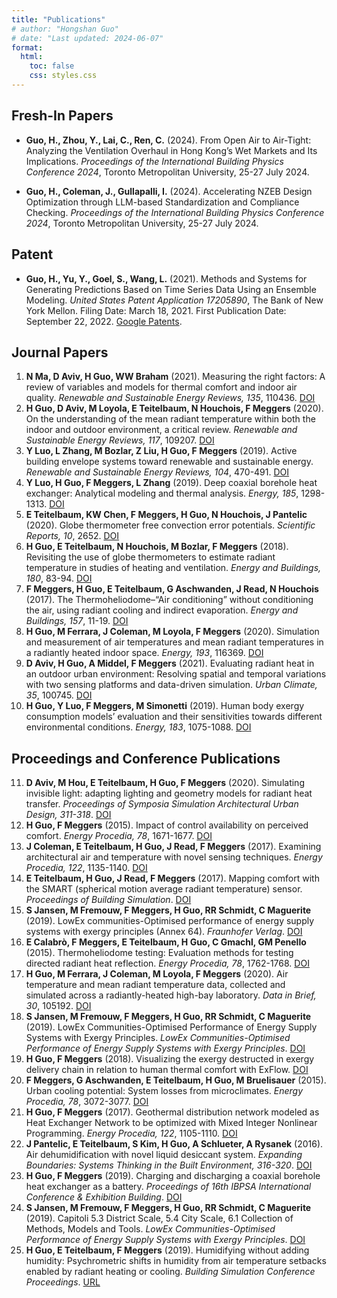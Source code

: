 ```yaml
---
title: "Publications"
# author: "Hongshan Guo"
# date: "Last updated: 2024-06-07"
format:
  html:
    toc: false
    css: styles.css
---
```


## Fresh-In Papers

- **Guo, H., Zhou, Y., Lai, C., Ren, C.** (2024). From Open Air to Air-Tight: Analyzing the Ventilation Overhaul in Hong Kong's Wet Markets and Its Implications. *Proceedings of the International Building Physics Conference 2024*, Toronto Metropolitan University, 25-27 July 2024.

- **Guo, H., Coleman, J., Gullapalli, I.** (2024). Accelerating NZEB Design Optimization through LLM-based Standardization and Compliance Checking. *Proceedings of the International Building Physics Conference 2024*, Toronto Metropolitan University, 25-27 July 2024.

## Patent

- **Guo, H., Yu, Y., Goel, S., Wang, L.** (2021). Methods and Systems for Generating Predictions Based on Time Series Data Using an Ensemble Modeling. *United States Patent Application 17205890*, The Bank of New York Mellon. Filing Date: March 18, 2021. First Publication Date: September 22, 2022. [Google Patents](https://patents.google.com/patent/EP4064139A1/en?q=(Guo+BNY)&inventor=Hongshan&assignee=Mellon&oq=Hongshan+Guo+BNY+Mellon).

## Journal Papers

1. **N Ma, D Aviv, H Guo, WW Braham** (2021). Measuring the right factors: A review of variables and models for thermal comfort and indoor air quality. *Renewable and Sustainable Energy Reviews, 135*, 110436. [DOI](https://doi.org/10.1016/j.rser.2020.110436)
2. **H Guo, D Aviv, M Loyola, E Teitelbaum, N Houchois, F Meggers** (2020). On the understanding of the mean radiant temperature within both the indoor and outdoor environment, a critical review. *Renewable and Sustainable Energy Reviews, 117*, 109207. [DOI](https://doi.org/10.1016/j.rser.2019.06.014)
3. **Y Luo, L Zhang, M Bozlar, Z Liu, H Guo, F Meggers** (2019). Active building envelope systems toward renewable and sustainable energy. *Renewable and Sustainable Energy Reviews, 104*, 470-491. [DOI](https://doi.org/10.1016/j.rser.2019.01.002)
4. **Y Luo, H Guo, F Meggers, L Zhang** (2019). Deep coaxial borehole heat exchanger: Analytical modeling and thermal analysis. *Energy, 185*, 1298-1313. [DOI](https://doi.org/10.1016/j.energy.2019.07.017)
5. **E Teitelbaum, KW Chen, F Meggers, H Guo, N Houchois, J Pantelic** (2020). Globe thermometer free convection error potentials. *Scientific Reports, 10*, 2652. [DOI](https://doi.org/10.1038/s41598-020-59412-4)
6. **H Guo, E Teitelbaum, N Houchois, M Bozlar, F Meggers** (2018). Revisiting the use of globe thermometers to estimate radiant temperature in studies of heating and ventilation. *Energy and Buildings, 180*, 83-94. [DOI](https://doi.org/10.1016/j.enbuild.2018.10.012)
7. **F Meggers, H Guo, E Teitelbaum, G Aschwanden, J Read, N Houchois** (2017). The Thermoheliodome–“Air conditioning” without conditioning the air, using radiant cooling and indirect evaporation. *Energy and Buildings, 157*, 11-19. [DOI](https://doi.org/10.1016/j.enbuild.2017.12.003)
8. **H Guo, M Ferrara, J Coleman, M Loyola, F Meggers** (2020). Simulation and measurement of air temperatures and mean radiant temperatures in a radiantly heated indoor space. *Energy, 193*, 116369. [DOI](https://doi.org/10.1016/j.energy.2019.116369)
9. **D Aviv, H Guo, A Middel, F Meggers** (2021). Evaluating radiant heat in an outdoor urban environment: Resolving spatial and temporal variations with two sensing platforms and data-driven simulation. *Urban Climate, 35*, 100745. [DOI](https://doi.org/10.1016/j.uclim.2020.100745)
10. **H Guo, Y Luo, F Meggers, M Simonetti** (2019). Human body exergy consumption models’ evaluation and their sensitivities towards different environmental conditions. *Energy, 183*, 1075-1088. [DOI](https://doi.org/10.1016/j.energy.2019.06.162)

## Proceedings and Conference Publications

11. **D Aviv, M Hou, E Teitelbaum, H Guo, F Meggers** (2020). Simulating invisible light: adapting lighting and geometry models for radiant heat transfer. *Proceedings of Symposia Simulation Architectural Urban Design, 311-318*. [DOI](https://doi.org/10.3390/proceedings2020-2020311)
12. **H Guo, F Meggers** (2015). Impact of control availability on perceived comfort. *Energy Procedia, 78*, 1671-1677. [DOI](https://doi.org/10.1016/j.egypro.2015.11.265)
13. **J Coleman, E Teitelbaum, H Guo, J Read, F Meggers** (2017). Examining architectural air and temperature with novel sensing techniques. *Energy Procedia, 122*, 1135-1140. [DOI](https://doi.org/10.1016/j.egypro.2017.07.356)
14. **E Teitelbaum, H Guo, J Read, F Meggers** (2017). Mapping comfort with the SMART (spherical motion average radiant temperature) sensor. *Proceedings of Building Simulation*. [DOI](https://doi.org/10.1016/j.procs.2017.09.248)
15. **S Jansen, M Fremouw, F Meggers, H Guo, RR Schmidt, C Maguerite** (2019). LowEx communities-Optimised performance of energy supply systems with exergy principles (Annex 64). *Fraunhofer Verlag*. [DOI](https://doi.org/10.20378/irbo-55050)
16. **E Calabrò, F Meggers, E Teitelbaum, H Guo, C Gmachl, GM Penello** (2015). Thermoheliodome testing: Evaluation methods for testing directed radiant heat reflection. *Energy Procedia, 78*, 1762-1768. [DOI](https://doi.org/10.1016/j.egypro.2015.11.354)
17. **H Guo, M Ferrara, J Coleman, M Loyola, F Meggers** (2020). Air temperature and mean radiant temperature data, collected and simulated across a radiantly-heated high-bay laboratory. *Data in Brief, 30*, 105192. [DOI](https://doi.org/10.1016/j.dib.2020.105192)
18. **S Jansen, M Fremouw, F Meggers, H Guo, RR Schmidt, C Maguerite** (2019). LowEx Communities-Optimised Performance of Energy Supply Systems with Exergy Principles. *LowEx Communities-Optimised Performance of Energy Supply Systems with Exergy Principles*. [DOI](https://doi.org/10.20378/irbo-55050)
19. **H Guo, F Meggers** (2018). Visualizing the exergy destructed in exergy delivery chain in relation to human thermal comfort with ExFlow. [DOI](https://doi.org/10.1016/j.energy.2018.08.068)
20. **F Meggers, G Aschwanden, E Teitelbaum, H Guo, M Bruelisauer** (2015). Urban cooling potential: System losses from microclimates. *Energy Procedia, 78*, 3072-3077. [DOI](https://doi.org/10.1016/j.egypro.2015.11.672)
21. **H Guo, F Meggers** (2017). Geothermal distribution network modeled as Heat Exchanger Network to be optimized with Mixed Integer Nonlinear Programming. *Energy Procedia, 122*, 1105-1110. [DOI](https://doi.org/10.1016/j.egypro.2017.07.345)
22. **J Pantelic, E Teitelbaum, S Kim, H Guo, A Schlueter, A Rysanek** (2016). Air dehumidification with novel liquid desiccant system. *Expanding Boundaries: Systems Thinking in the Built Environment, 316-320*. [DOI](https://doi.org/10.1016/j.procs.2016.09.056)
23. **H Guo, F Meggers** (2019). Charging and discharging a coaxial borehole heat exchanger as a battery. *Proceedings of 16th IBPSA International Conference & Exhibition Building*. [DOI](https://doi.org/10.26868/25222708.2019.210323)
24. **S Jansen, M Fremouw, F Meggers, H Guo, RR Schmidt, C Maguerite** (2019). Capitoli 5.3 District Scale, 5.4 City Scale, 6.1 Collection of Methods, Models and Tools. *LowEx Communities-Optimised Performance of Energy Supply Systems with Exergy Principles*. [DOI](https://doi.org/10.20378/irbo-55050)
25. **H Guo, E Teitelbaum, F Meggers** (2019). Humidifying without adding humidity: Psychrometric shifts in humidity from air temperature setbacks enabled by radiant heating or cooling. *Building Simulation Conference Proceedings*. [URL](https://collaborate.princeton.edu/en/publications/humidifying-without-adding-humidity-psychrometric-shifts-in-humid)
